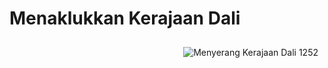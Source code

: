 
# Menaklukkan Kerajaan Dali

<a href="/images/small/serangan-mongol-1.png">
<image style="float:right;max-width:400px;padding:10px;"  
    src="/images/small/serangan-mongol-1.png" 
    alt="Menyerang Kerajaan Dali 1252" 
    title="Serangan pertama pasukan Mongolia." />
</a>



